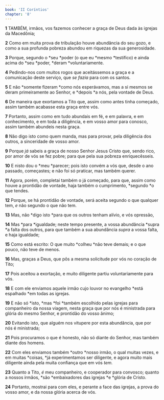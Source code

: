```yaml
---
book: 'II Coríntios'
chapter: '8'
---
```


**1** TAMBÉM, irmãos, vos fazemos conhecer a graça de Deus dada às igrejas da Macedônia;

**2** Como em muita prova de tribulação houve abundância do seu gozo, e como a sua profunda pobreza abundou em riquezas da sua generosidade.

**3** Porque, segundo o *seu *poder (o que eu *mesmo *testifico) e ainda acima do *seu *poder, *deram *voluntariamente.

**4** Pedindo-nos com muitos rogos que aceitássemos a graça e a comunicação deste serviço, que _se fazia_ para com os santos.

**5** E não *somente fizeram *como nós esperávamos, mas a si mesmos se deram primeiramente ao Senhor, e *depois *a nós, pela vontade de Deus.

**6** De maneira que exortamos a Tito que, assim como antes tinha começado, assim também acabasse esta graça entre vós.

**7** Portanto, assim como em tudo abundais em fé, e em palavra, e em conhecimento, e em toda a diligência, e em vosso amor para conosco, assim também abundeis nesta graça.

**8** Não digo isto como quem manda, mas para provar, pela diligência dos outros, a sinceridade de vosso amor.

**9** Porque _já_ sabeis a graça de nosso Senhor Jesus Cristo que, sendo rico, por amor de vós se fez pobre; para que pela sua pobreza enriquecêsseis.

**10** E nisto dou o *meu *parecer; pois isto convém a vós que, desde o ano passado, começastes; e não foi só praticar, mas também querer.

**11** Agora, porém, completai também o já começado, para que, assim como houve a prontidão de vontade, haja também o cumprimento, *segundo *o que tendes.

**12** Porque, se há prontidão de vontade, será aceita segundo o que qualquer tem, _e_ não segundo o que não tem.

**13** Mas, não *digo isto *para que os outros tenham alívio, e vós opressão,

**14** Mas *para *igualdade; neste tempo presente, a vossa abundância *supra *a falta dos outros, para que também a sua abundância _supra_ a vossa falta, e haja igualdade;

**15** Como está escrito: O que muito *colheu *não teve demais; e o que pouco, não teve de menos.

**16** Mas, graças a Deus, que pôs a mesma solicitude por vós no coração de Tito;

**17** Pois aceitou a exortação, e muito diligente partiu voluntariamente para vós.

**18** E com ele enviamos aquele irmão cujo louvor no evangelho *está espalhado *em todas as igrejas.

**19** E não só *isto, *mas *foi *também escolhido pelas igrejas para companheiro da nossa viagem, nesta graça que por nós é ministrada para glória do mesmo Senhor, e prontidão do vosso ânimo;

**20** Evitando isto, que alguém nos vitupere por esta abundância, que por nós é ministrada;

**21** Pois procuramos o que é honesto, não só diante do Senhor, mas também diante dos homens.

**22** Com eles enviamos também *outro *nosso irmão, o qual muitas vezes, e em muitas *coisas, *já experimentamos ser diligente, e agora muito mais diligente ainda pela muita confiança que em vós _tem._

**23** Quanto a Tito, _é_ meu companheiro, e cooperador para convosco; quanto a nossos irmãos, *são *embaixadores das igrejas *e *glória de Cristo.

**24** Portanto, mostrai para com eles, e perante a face das igrejas, a prova do vosso amor, e da nossa glória acerca de vós.
